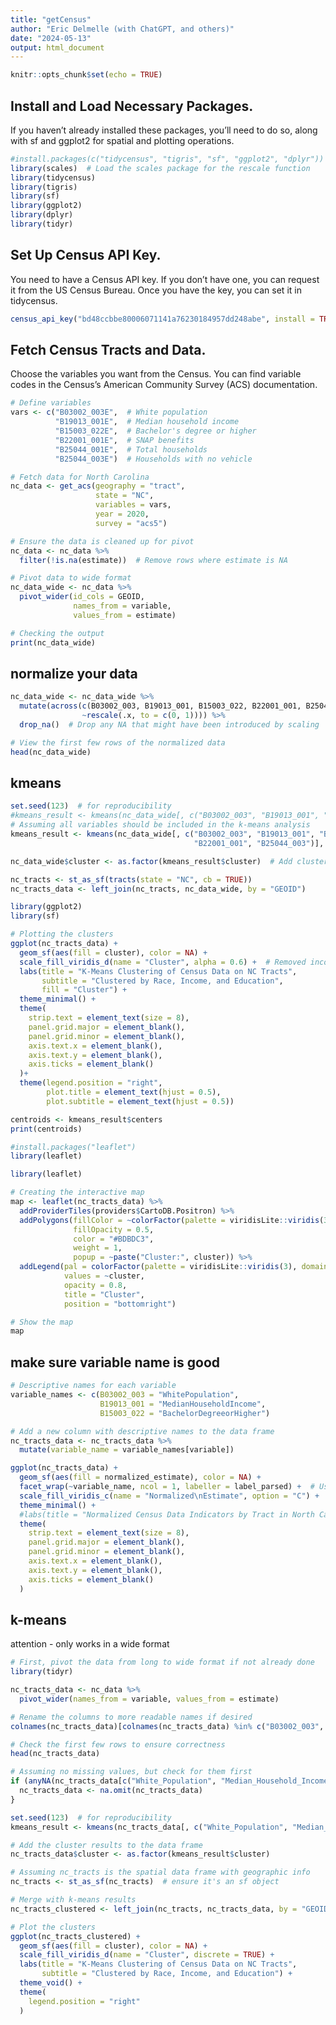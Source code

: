 ```yaml
---
title: "getCensus"
author: "Eric Delmelle (with ChatGPT, and others)"
date: "2024-05-13"
output: html_document
---
```


```r
knitr::opts_chunk$set(echo = TRUE)
```

## Install and Load Necessary Packages. 
If you haven’t already installed these packages, you'll need to do so, along with sf and ggplot2 for spatial and plotting operations.
```r
#install.packages(c("tidycensus", "tigris", "sf", "ggplot2", "dplyr"))
library(scales)  # Load the scales package for the rescale function
library(tidycensus)
library(tigris)
library(sf)
library(ggplot2)
library(dplyr)
library(tidyr)

```

## Set Up Census API Key.
You need to have a Census API key. If you don't have one, you can request it from the US Census Bureau. Once you have the key, you can set it in tidycensus.
```r
census_api_key("bd48ccbbe80006071141a76230184957dd248abe", install = TRUE)
```

## Fetch Census Tracts and Data. 
Choose the variables you want from the Census. You can find variable codes in the Census’s American Community Survey (ACS) documentation.

```r
# Define variables
vars <- c("B03002_003E",  # White population
          "B19013_001E",  # Median household income
          "B15003_022E",  # Bachelor's degree or higher
          "B22001_001E",  # SNAP benefits
          "B25044_001E",  # Total households
          "B25044_003E")  # Households with no vehicle

# Fetch data for North Carolina
nc_data <- get_acs(geography = "tract",
                   state = "NC",
                   variables = vars,
                   year = 2020,
                   survey = "acs5")

# Ensure the data is cleaned up for pivot
nc_data <- nc_data %>%
  filter(!is.na(estimate))  # Remove rows where estimate is NA

# Pivot data to wide format
nc_data_wide <- nc_data %>%
  pivot_wider(id_cols = GEOID, 
              names_from = variable, 
              values_from = estimate)

# Checking the output
print(nc_data_wide)
```

## normalize your data
```r
nc_data_wide <- nc_data_wide %>%
  mutate(across(c(B03002_003, B19013_001, B15003_022, B22001_001, B25044_001, B25044_003), 
                ~rescale(.x, to = c(0, 1)))) %>%
  drop_na()  # Drop any NA that might have been introduced by scaling

# View the first few rows of the normalized data
head(nc_data_wide)
```


## kmeans
```r
set.seed(123)  # for reproducibility
#kmeans_result <- kmeans(nc_data_wide[, c("B03002_003", "B19013_001", "B15003_022")], centers = 5)
# Assuming all variables should be included in the k-means analysis
kmeans_result <- kmeans(nc_data_wide[, c("B03002_003", "B19013_001", "B15003_022",
                                         "B22001_001", "B25044_003")], centers = 5)

nc_data_wide$cluster <- as.factor(kmeans_result$cluster)  # Add cluster results to the data frame
```



```r
nc_tracts <- st_as_sf(tracts(state = "NC", cb = TRUE))
nc_tracts_data <- left_join(nc_tracts, nc_data_wide, by = "GEOID")

```
```r
library(ggplot2)
library(sf)

# Plotting the clusters
ggplot(nc_tracts_data) +
  geom_sf(aes(fill = cluster), color = NA) +
  scale_fill_viridis_d(name = "Cluster", alpha = 0.6) +  # Removed incorrect argument
  labs(title = "K-Means Clustering of Census Data on NC Tracts",
       subtitle = "Clustered by Race, Income, and Education",
       fill = "Cluster") +
  theme_minimal() +
  theme(
    strip.text = element_text(size = 8),
    panel.grid.major = element_blank(),
    panel.grid.minor = element_blank(),
    axis.text.x = element_blank(),
    axis.text.y = element_blank(),
    axis.ticks = element_blank()
  )+
  theme(legend.position = "right",
        plot.title = element_text(hjust = 0.5),
        plot.subtitle = element_text(hjust = 0.5))

centroids <- kmeans_result$centers
print(centroids)
```

```r
#install.packages("leaflet")
library(leaflet)

library(leaflet)

# Creating the interactive map
map <- leaflet(nc_tracts_data) %>%
  addProviderTiles(providers$CartoDB.Positron) %>%
  addPolygons(fillColor = ~colorFactor(palette = viridisLite::viridis(3), domain = nc_tracts_data$cluster)(cluster),
              fillOpacity = 0.5,
              color = "#BDBDC3",
              weight = 1,
              popup = ~paste("Cluster:", cluster)) %>%
  addLegend(pal = colorFactor(palette = viridisLite::viridis(3), domain = nc_tracts_data$cluster),
            values = ~cluster,
            opacity = 0.8,
            title = "Cluster",
            position = "bottomright")

# Show the map
map
```


















## make sure variable name is good
```r
# Descriptive names for each variable
variable_names <- c(B03002_003 = "WhitePopulation",
                    B19013_001 = "MedianHouseholdIncome",
                    B15003_022 = "BachelorDegreeorHigher")

# Add a new column with descriptive names to the data frame
nc_tracts_data <- nc_tracts_data %>%
  mutate(variable_name = variable_names[variable])
```

```r
ggplot(nc_tracts_data) +
  geom_sf(aes(fill = normalized_estimate), color = NA) +
  facet_wrap(~variable_name, ncol = 1, labeller = label_parsed) +  # Use descriptive names
  scale_fill_viridis_c(name = "Normalized\nEstimate", option = "C") +
  theme_minimal() +
  #labs(title = "Normalized Census Data Indicators by Tract in North Carolina") +
  theme(
    strip.text = element_text(size = 8),
    panel.grid.major = element_blank(),
    panel.grid.minor = element_blank(),
    axis.text.x = element_blank(),
    axis.text.y = element_blank(),
    axis.ticks = element_blank()
  )
```

## k-means
attention - only works in a wide format
```r

# First, pivot the data from long to wide format if not already done
library(tidyr)

nc_tracts_data <- nc_data %>%
  pivot_wider(names_from = variable, values_from = estimate)

# Rename the columns to more readable names if desired
colnames(nc_tracts_data)[colnames(nc_tracts_data) %in% c("B03002_003", "B19013_001", "B15003_022")] <- c("White_Population", "Median_Household_Income", "Bachelors_or_Higher")

# Check the first few rows to ensure correctness
head(nc_tracts_data)

```

```r
# Assuming no missing values, but check for them first
if (anyNA(nc_tracts_data[c("White_Population", "Median_Household_Income", "Bachelors_or_Higher")])) {
  nc_tracts_data <- na.omit(nc_tracts_data)
}

set.seed(123)  # for reproducibility
kmeans_result <- kmeans(nc_tracts_data[, c("White_Population", "Median_Household_Income", "Bachelors_or_Higher")], centers = 3)

# Add the cluster results to the data frame
nc_tracts_data$cluster <- as.factor(kmeans_result$cluster)


```




```r
# Assuming nc_tracts is the spatial data frame with geographic info
nc_tracts <- st_as_sf(nc_tracts)  # ensure it's an sf object

# Merge with k-means results
nc_tracts_clustered <- left_join(nc_tracts, nc_tracts_data, by = "GEOID")

# Plot the clusters
ggplot(nc_tracts_clustered) +
  geom_sf(aes(fill = cluster), color = NA) +
  scale_fill_viridis_d(name = "Cluster", discrete = TRUE) +
  labs(title = "K-Means Clustering of Census Data on NC Tracts",
       subtitle = "Clustered by Race, Income, and Education") +
  theme_void() +
  theme(
    legend.position = "right"
  )


```